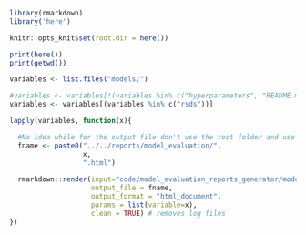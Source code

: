 ```r
library(rmarkdown)
library('here')

knitr::opts_knit$set(root.dir = here())
```

```r
print(here())
print(getwd())

variables <- list.files("models/")

#variables <- variables[!(variables %in% c("hyperparameters", "README.md"))]
variables <- variables[(variables %in% c("rsds"))]

lapply(variables, function(x){

  #No idea while for the output file don't use the root folder and use as reference the ocation of the rmd file
  fname <- paste0("../../reports/model_evaluation/",
                  x, 
                  ".html") 
  
  rmarkdown::render(input="code/model_evaluation_reports_generator/model_evaluation.Rmd", 
                    output_file = fname,
                    output_format = "html_document",
                    params = list(variable=x),
                    clean = TRUE) # removes log files
})
```
